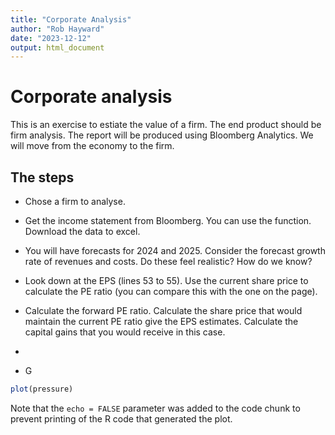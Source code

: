 ```yaml
---
title: "Corporate Analysis"
author: "Rob Hayward"
date: "2023-12-12"
output: html_document
---
```

# Corporate analysis

This is an exercise to estiate the value of a firm.  The end product should be firm analysis.  The report will be produced using Bloomberg Analytics. We will move from the economy to the firm. 

## The steps

+ Chose a firm to analyse. 

+ Get the income statement from Bloomberg.  You can use the \textbf{FA} function.  Download the data to excel. 

+ You will have forecasts for 2024 and 2025.  Consider the forecast growth rate of revenues and costs.  Do these feel realistic?  How do we know?  

+ Look down at the EPS (lines 53 to 55).  Use the current share price to calculate the PE ratio (you can compare this with the one on the \textbf{DES} page).  

+ Calculate the forward PE ratio.  Calculate the share price that would maintain the current PE ratio give the EPS estimates.  Calculate the capital gains that you would receive in this case.  

+ 

+ G


```r
plot(pressure)
```

Note that the `echo = FALSE` parameter was added to the code chunk to prevent printing of the R code that generated the plot.
